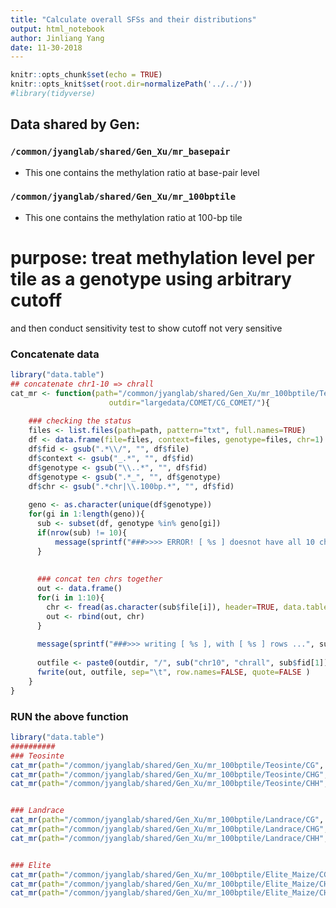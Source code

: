 ```yaml
---
title: "Calculate overall SFSs and their distributions"
output: html_notebook
author: Jinliang Yang
date: 11-30-2018
---
```



```r
knitr::opts_chunk$set(echo = TRUE) 
knitr::opts_knit$set(root.dir=normalizePath('../../')) 
#library(tidyverse)
```

## Data shared by Gen:

### `/common/jyanglab/shared/Gen_Xu/mr_basepair`
- This one contains the methylation ratio at base-pair level

### `/common/jyanglab/shared/Gen_Xu/mr_100bptile`
- This one contains the methylation ratio at 100-bp tile


# purpose: treat methylation level per tile as a genotype using arbitrary cutoff 

and then conduct sensitivity test to show cutoff not very sensitive 

### Concatenate data

```r
library("data.table")
## concatenate chr1-10 => chrall
cat_mr <- function(path="/common/jyanglab/shared/Gen_Xu/mr_100bptile/Teosinte/CG", 
                      outdir="largedata/COMET/CG_COMET/"){
    
    ### checking the status
    files <- list.files(path=path, pattern="txt", full.names=TRUE)
    df <- data.frame(file=files, context=files, genotype=files, chr=1)
    df$fid <- gsub(".*\\/", "", df$file)
    df$context <- gsub("_.*", "", df$fid)
    df$genotype <- gsub("\\..*", "", df$fid)
    df$genotype <- gsub(".*_", "", df$genotype)
    df$chr <- gsub(".*chr|\\.100bp.*", "", df$fid)
    
    geno <- as.character(unique(df$genotype))
    for(gi in 1:length(geno)){
      sub <- subset(df, genotype %in% geno[gi])
      if(nrow(sub) != 10){
          message(sprintf("###>>>> ERROR! [ %s ] doesnot have all 10 chrs!", gi))
      }
      
      
      ### concat ten chrs together
      out <- data.frame()
      for(i in 1:10){
        chr <- fread(as.character(sub$file[i]), header=TRUE, data.table=FALSE)
        out <- rbind(out, chr)
      }
      
      message(sprintf("###>>> writing [ %s ], with [ %s ] rows ...", sub$genotype[1], nrow(out)))
      
      outfile <- paste0(outdir, "/", sub("chr10", "chrall", sub$fid[1]))
      fwrite(out, outfile, sep="\t", row.names=FALSE, quote=FALSE )
    }
}
```


### RUN the above function
```r
library("data.table")
##########
### Teosinte 
cat_mr(path="/common/jyanglab/shared/Gen_Xu/mr_100bptile/Teosinte/CG", outdir="largedata/mr_100bp/teosinte/")
cat_mr(path="/common/jyanglab/shared/Gen_Xu/mr_100bptile/Teosinte/CHG", outdir="largedata/mr_100bp/teosinte/")
cat_mr(path="/common/jyanglab/shared/Gen_Xu/mr_100bptile/Teosinte/CHH", outdir="largedata/mr_100bp/teosinte/")


### Landrace
cat_mr(path="/common/jyanglab/shared/Gen_Xu/mr_100bptile/Landrace/CG", outdir="largedata/mr_100bp/landrace/")
cat_mr(path="/common/jyanglab/shared/Gen_Xu/mr_100bptile/Landrace/CHG", outdir="largedata/mr_100bp/landrace/")
cat_mr(path="/common/jyanglab/shared/Gen_Xu/mr_100bptile/Landrace/CHH", outdir="largedata/mr_100bp/landrace/")


### Elite
cat_mr(path="/common/jyanglab/shared/Gen_Xu/mr_100bptile/Elite_Maize/CG", outdir="largedata/mr_100bp/elite/")
cat_mr(path="/common/jyanglab/shared/Gen_Xu/mr_100bptile/Elite_Maize/CHG", outdir="largedata/mr_100bp/elite/")
cat_mr(path="/common/jyanglab/shared/Gen_Xu/mr_100bptile/Elite_Maize/CHH", outdir="largedata/mr_100bp/elite/")


```






